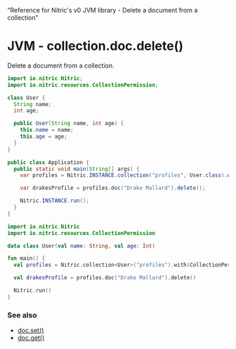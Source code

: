   "Reference for Nitric's v0 JVM library - Delete a document from a collection"

# JVM - collection.doc.delete()

Delete a document from a collection.

<CodeGroup>

```java
import io.nitric.Nitric;
import io.nitric.resources.CollectionPermission;

class User {
  String name;
  int age;

  public User(String name, int age) {
    this.name = name;
    this.age = age;
  }
}

public class Application {
  public static void main(String[] args) {
    var profiles = Nitric.INSTANCE.collection("profiles", User.class).with(CollectionPermission.Delete);

    var drakesProfile = profiles.doc("Drake Mallard").delete();

    Nitric.INSTANCE.run();
  }
}
```

```kotlin
import io.nitric.Nitric
import io.nitric.resources.CollectionPermission

data class User(val name: String, val age: Int)

fun main() {
  val profiles = Nitric.collection<User>("profiles").with(CollectionPermission.Delete)

  val drakesProfile = profiles.doc("Drake Mallard").delete()

  Nitric.run()
}
```

</CodeGroup>

### See also

- [doc.set()](./collection-doc-set)
- [doc.get()](./collection-doc-get)

